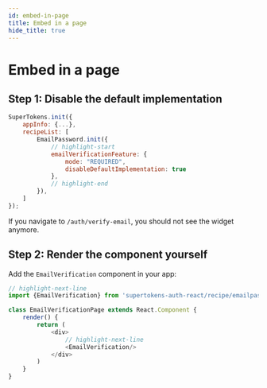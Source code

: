```yaml
---
id: embed-in-page
title: Embed in a page
hide_title: true
---
```



# Embed in a page 

## Step 1: Disable the default implementation 

<FrontendSDKTabs>
<TabItem value="reactjs">

```js
SuperTokens.init({
    appInfo: {...},
    recipeList: [
        EmailPassword.init({
            // highlight-start
            emailVerificationFeature: {
                mode: "REQUIRED",
                disableDefaultImplementation: true
            },
            // highlight-end
        }),
    ]
});
```
</TabItem>
</FrontendSDKTabs>

If you navigate to `/auth/verify-email`, you should not see the widget anymore.


## Step 2: Render the component yourself 

Add the `EmailVerification` component in your app:

<FrontendSDKTabs>
<TabItem value="reactjs">

```js
// highlight-next-line
import {EmailVerification} from 'supertokens-auth-react/recipe/emailpassword';

class EmailVerificationPage extends React.Component {
    render() {
        return (
            <div>
                // highlight-next-line
                <EmailVerification/>
            </div>
        )
    }
}

```
</TabItem>
</FrontendSDKTabs>
